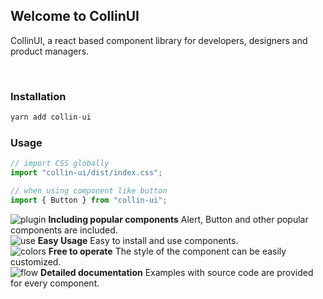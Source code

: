 
<Meta title="Introduction" />

<style>{`
  .subheading {
    --mediumdark: '#999999';
    font-weight: 900;
    font-size: 13px;
    color: #999;
    letter-spacing: 6px;
    line-height: 24px;
    text-transform: uppercase;
    margin-bottom: 12px;
    margin-top: 40px;
  }

  .link-list {
    display: grid;
    grid-template-columns: 1fr;
    grid-template-rows: 1fr 1fr;
    row-gap: 10px;
  }

  @media (min-width: 620px) {
    .link-list {
      row-gap: 20px;
      column-gap: 20px;
      grid-template-columns: 1fr 1fr;
    }
  }

  @media all and (-ms-high-contrast:none) {
  .link-list {
      display: -ms-grid;
      -ms-grid-columns: 1fr 1fr;
      -ms-grid-rows: 1fr 1fr;
    }
  }

  .link-item {
    display: block;
    padding: 20px 30px 20px 15px;
    border: 1px solid #00000010;
    border-radius: 5px;
    transition: background 150ms ease-out, border 150ms ease-out, transform 150ms ease-out;
    color: #333333;
    display: flex;
    align-items: flex-start;
  }

  .link-item:hover {
    border-color: #1EA7FD50;
    transform: translate3d(0, -3px, 0);
    box-shadow: rgba(0, 0, 0, 0.08) 0 3px 10px 0;
  }

  .link-item:active {
    border-color: #1EA7FD;
    transform: translate3d(0, 0, 0);
  }

  .link-item strong {
    font-weight: 700;
    display: block;
    margin-bottom: 2px;
  }
  
  .link-item img {
    height: 40px;
    width: 40px;
    margin-right: 15px;
    flex: none;
  }

  .link-item span {
    font-size: 14px;
    line-height: 20px;
  }

  .tip {
    display: inline-block;
    border-radius: 1em;
    font-size: 11px;
    line-height: 12px;
    font-weight: 700;
    background: #E7FDD8;
    color: #66BF3C;
    padding: 4px 12px;
    margin-right: 10px;
    vertical-align: top;
  }

  .tip-wrapper {
    font-size: 13px;
    line-height: 20px;
    margin-top: 40px;
    margin-bottom: 40px;
  }

  .tip-wrapper code {
    font-size: 12px;
    display: inline-block;
  }

  
`}</style>

## Welcome to CollinUI

CollinUI, a react based component library for developers, designers and product managers.

<br />

### Installation

```javascript
yarn add collin-ui
```

### Usage

```javascript
// import CSS globally
import "collin-ui/dist/index.css";

// when using component like button
import { Button } from "collin-ui";
```

<div class="link-list">
  <div class="link-item">
    <img src={Plugin} alt="plugin" />
    <span>
      <strong>Including popular components</strong>
      Alert, Button and other popular components are included.
    </span>
  </div>
  <div class="link-item">
    <img src={StackAlt} alt="use" />
    <span>
      <strong>Easy Usage</strong>
      Easy to install and use components.
    </span>
  </div>
  <div class="link-item">
    <img src={Colors} alt="colors" />
    <span>
      <strong>Free to operate</strong>
      The style of the component can be easily customized.
    </span>
  </div>
  <div class="link-item">
    <img src={Flow} alt="flow" />
    <span>
      <strong>Detailed documentation</strong>
      Examples with source code are provided for every component.
    </span>
  </div>
</div>
